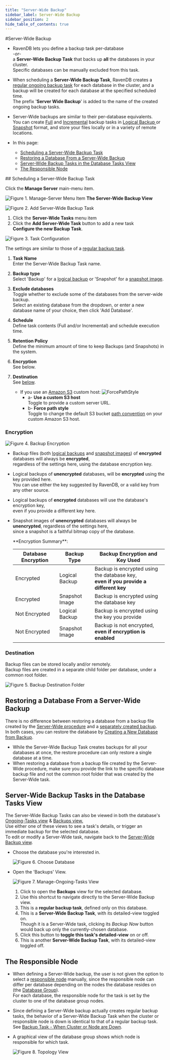 ```yaml
---
title: "Server-Wide Backup"
sidebar_label: Server-Wide Backup
sidebar_position: 2
hide_table_of_contents: true
---
```



#Server-Wide Backup
<Admonition type="note" title="Note">

* RavenDB lets you define a backup task per-database  
_-or-_  
  a **Server-Wide Backup Task** that backs up **all** the databases in your cluster.  
  Specific databases can be manually excluded from this task.  

* When scheduling a **Server-Wide Backup Task**, RavenDB creates a 
  [regular ongoing backup task](../../studio/database/tasks/backup-task.mdx) 
  for each database in the cluster, and a backup will be created for each database at the specified scheduled time.  
  The prefix '**Server Wide Backup**' is added to the name of the created ongoing backup tasks.  

* Server-Wide backups are similar to their per-database equivalents.  
  You can create [Full](../../client-api/operations/maintenance/backup/backup.mdx#full-backup) 
  and [Incremental](../../client-api/operations/maintenance/backup/backup.mdx#incremental-backup) backup tasks 
  in [Logical Backup ](../../client-api/operations/maintenance/backup/backup.mdx#logical-backup) or 
  [Snapshot](../../client-api/operations/maintenance/backup/backup.mdx#snapshot) format, and store your 
  files locally or in a variety of remote locations.  

* In this page:  
  * [Scheduling a Server-Wide Backup Task](../../studio/server/server-wide-backup.mdx#scheduling-a-server-wide-backup-task)  
  * [Restoring a Database From a Server-Wide Backup](../../studio/server/server-wide-backup.mdx#restoring-a-database-from-a-server-wide-backup)  
  * [Server-Wide Backup Tasks in the Database Tasks View](../../studio/server/server-wide-backup.mdx#server-wide-backup-tasks-in-the-database-tasks-view)  
  * [The Responsible Node](../../studio/server/server-wide-backup.mdx#the-responsible-node)  

</Admonition>
## Scheduling a Server-Wide Backup Task

Click the **Manage Server** main-menu item.  

![Figure 1. Manage-Server Menu Item](./assets/server-wide-backup_01-manage-server.png)
**The Server-Wide Backup View**  

![Figure 2. Add Server-Wide Backup Task](./assets/server-wide-backup_02-new-task.png)

1. Click the **Server-Wide Tasks** menu item  
2. Click the **Add Server-Wide Task** button to add a new task  
**Configure the new Backup Task**.  

![Figure 3. Task Configuration](./assets/server-wide-backup_03-task-configuration.png)

The settings are similar to those of a [regular backup task](../../studio/database/tasks/backup-task.mdx#backup-task).  

1. **Task Name**  
   Enter the Server-Wide Backup Task name.  
  
2. **Backup type**  
   Select 'Backup' for a [logical backup](../../client-api/operations/maintenance/backup/backup.mdx#logical-backup) 
   or 'Snapshot' for a [snapshot image](../../client-api/operations/maintenance/backup/backup.mdx#snapshot).  
  
3. **Exclude databases**  
   Toggle whether to exclude some of the databases from the server-wide backup.  
   Select an existing database from the dropdown, or enter a new database name of your choice, 
   then click 'Add Database'.  

4. **Schedule**  
   Define task contents (Full and/or Incremental) and schedule execution time.  
 
5. **Retention Policy**  
   Define the minimum amount of time to keep Backups (and Snapshots) in the system.  
  
6. **Encryption**  
   See below.  

7. **Destination**  
   See [below](../../studio/server/server-wide-backup.mdx#destination).  
   * If you use an [Amazon S3](https://aws.amazon.com/s3/) custom host:
     ![ForcePathStyle](./assets/studio-force-path-style.png)
      * a- **Use a custom S3 host**  
        Toggle to provide a custom server URL.  
      * b- **Force path style**  
        Toggle to change the default S3 bucket [path convention](https://aws.amazon.com/blogs/aws/amazon-s3-path-deprecation-plan-the-rest-of-the-story/) on your custom Amazon S3 host.  


### Encryption

   ![Figure 4. Backup Encryption](./assets/server-wide-backup_04-encryption.png)

   * Backup files (both [logical backups](../../client-api/operations/maintenance/backup/backup.mdx#logical-backup) 
     and [snapshot images](../../client-api/operations/maintenance/backup/backup.mdx#snapshot)) 
     of **encrypted** databases will always be **encrypted**,  
     regardless of the settings here, using the database encryption key.  
   * Logical backups of **unencrypted** databases, will be **encrypted** using the key provided here.  
     You can use either the key suggested by RavenDB, or a valid key from any other source.  
   * Logical backups of **encrypted** databases will use the database's encryption key,  
     even if you provide a different key here.  
   * Snapshot images of **unencrypted** databases will always be **unencrypted**, regardless of the settings here,  
     since a snapshot is a faithful bitmap copy of the database.  

     <Admonition type="info" title="Info">
      **Encryption Summary**:  
      
      Database Encryption | Backup Type |  Backup Encryption and Key Used  
      ---- | ---- | ----
      Encrypted | Logical Backup | Backup is encrypted using the database key, <br/> **even if you provide a different key**  
      Encrypted | Snapshot Image | Backup is encrypted using the database key  
      Not Encrypted | Logical Backup | Backup is encrypted using the key you provide  
      Not Encrypted | Snapshot Image | Backup is not encrypted, <br/> **even if encryption is enabled**  
      </Admonition>

### Destination  

Backup files can be stored locally and/or remotely.  
Backup files are created in a separate child folder per database, under a common root folder.  

![Figure 5. Backup Destination Folder](./assets/server-wide-backup_05-destination-local.png)



## Restoring a Database From a Server-Wide Backup

There is no difference between restoring a database from a backup file created by the 
[Server-Wide procedure](../../studio/server/server-wide-backup.mdx#scheduling-a-server-wide-backup-task) 
and a [separately created backup](../../studio/database/tasks/backup-task.mdx#backup-task).  
In both cases, you can restore the database by 
[Creating a New Database from Backup](../../studio/database/create-new-database/from-backup.mdx).  

* While the Server-Wide Backup Task creates backups for all your databases at once, 
  the restore procedure can only restore a single database at a time.  
* When restoring a database from a backup file created by the Server-Wide procedure, make sure you provide the 
  link to the specific database backup file and not the common root folder that was created by the Server-Wide task.


## Server-Wide Backup Tasks in the Database Tasks View

The Server-Wide Backup Tasks can also be viewed in both the database's [Ongoing-Tasks view](../../studio/database/tasks/ongoing-tasks/general-info.mdx) 
& [Backups view.](../../studio/database/tasks/backup-task.mdx)  
Use either one of these views to see a task's details, or trigger an immediate backup for the selected database.  
To edit or modify a Server-Wide task, navigate back to the [Server-Wide Backup view](../../client-api/operations/maintenance/backup/backup.mdx#scheduling-a-server-wide-backup-task).  

* Choose the database you're interested in.  

  ![Figure 6. Choose Database](./assets/ongoing-tasks-view_00-choose-database.png)

* Open the 'Backups' View.  

  ![Figure 7. Manage-Ongoing-Tasks View](./assets/ongoing-tasks-view_01.png)

   1. Click to open the **Backups** view for the selected database.  
   2. Use this shortcut to navigate directly to the Server-Wide Backup view.  
   3. This is a **regular backup task**, defined only on this database.  
   4. This is a **Server-Wide Backup Task**, with its detailed-view toggled on.  
      Though it is a Server-Wide task, clicking its *Backup Now* button would back up only the currently-chosen database.  
   5. Click this button to **toggle this task's detailed-view** on or off.  
   6. This is another **Server-Wide Backup Task**, with its detailed-view toggled off.  


## The Responsible Node

* When defining a Server-Wide backup, the user is not given the option to select a 
  [responsible node](../../studio/server/server-wide-backup.mdx#the-responsible-node) manually, 
  since the responsible node can differ per database depending on the nodes the database resides on 
  (the [Database Group](../../studio/database/settings/manage-database-group.mdx#database-group)).  
  For each database, the responsible node for the task is set by the cluster to one of the database group nodes.

* Since defining a Server-Wide backup actually creates regular backup tasks, 
  the behavior of a Server-Wide Backup Task when the cluster or responsible node is down is identical to that of a regular backup task.  
  See [Backup Task - When Cluster or Node are Down](../../studio/database/tasks/backup-task.mdx#backup-task---when-cluster-or-node-are-down).  

* A graphical view of the database group shows which node is responsible for which task.  
  
  ![Figure 8. Topology View](./assets/ongoing-tasks-view_02-topology-view.png)



